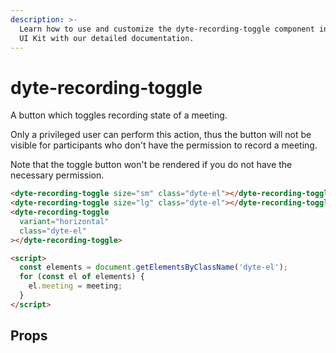```yaml
---
description: >-
  Learn how to use and customize the dyte-recording-toggle component in Ospi's
  UI Kit with our detailed documentation.
---
```


# dyte-recording-toggle

A button which toggles recording state of a meeting.

Only a privileged user can perform this action,
thus the button will not be visible for participants
who don't have the permission to record a meeting.

Note that the toggle button won't be rendered if you do not have the
necessary permission.

```html
<dyte-recording-toggle size="sm" class="dyte-el"></dyte-recording-toggle>
<dyte-recording-toggle size="lg" class="dyte-el"></dyte-recording-toggle>
<dyte-recording-toggle
  variant="horizontal"
  class="dyte-el"
></dyte-recording-toggle>

<script>
  const elements = document.getElementsByClassName('dyte-el');
  for (const el of elements) {
    el.meeting = meeting;
  }
</script>
```

## Props

<PropsTable of="dyte-recording-toggle" />

<head>
  <title>UI Kit dyte-recording-toggle</title>
</head>
